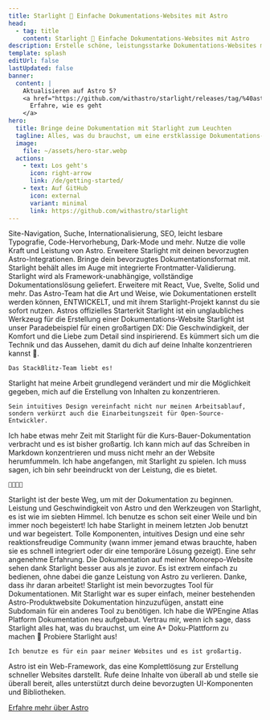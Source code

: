 ```yaml
---
title: Starlight 🌟 Einfache Dokumentations-Websites mit Astro
head:
  - tag: title
    content: Starlight 🌟 Einfache Dokumentations-Websites mit Astro
description: Erstelle schöne, leistungsstarke Dokumentations-Websites mit Starlight und Astro.
template: splash
editUrl: false
lastUpdated: false
banner:
  content: |
    Aktualisieren auf Astro 5?
    <a href="https://github.com/withastro/starlight/releases/tag/%40astrojs/starlight%400.30.0">
      Erfahre, wie es geht
    </a>
hero:
  title: Bringe deine Dokumentation mit Starlight zum Leuchten
  tagline: Alles, was du brauchst, um eine erstklassige Dokumentations-Website zu erstellen. Schnell, barrierefrei und einfach zu bedienen.
  image:
    file: ~/assets/hero-star.webp
  actions:
    - text: Los geht's
      icon: right-arrow
      link: /de/getting-started/
    - text: Auf GitHub
      icon: external
      variant: minimal
      link: https://github.com/withastro/starlight
---
```



<CardGrid stagger>
	<Card title="Dokumentation, die begeistert" icon="open-book">
		Site-Navigation, Suche, Internationalisierung, SEO, leicht lesbare
		Typografie, Code-Hervorhebung, Dark-Mode und mehr.
	</Card>
	<Card title="Angetrieben durch Astro" icon="rocket">
		Nutze die volle Kraft und Leistung von Astro. Erweitere Starlight mit deinen
		bevorzugten Astro-Integrationen.
	</Card>
	<Card title="Markdown, Markdoc und MDX" icon="document">
		Bringe dein bevorzugtes Dokumentationsformat mit. Starlight behält alles im
		Auge mit integrierte Frontmatter-Validierung.
	</Card>
	<Card title="Bringe deine eigenen Komponenten mit" icon="puzzle">
		Starlight wird als Framework-unabhängige, vollständige Dokumentationslösung
		geliefert. Erweitere mit React, Vue, Svelte, Solid und mehr.
	</Card>
</CardGrid>

<TestimonialGrid title="Was die Leute sagen">
  <Testimonial
    name="Rachel"
    handle="rachelnabors"
    cite="https://twitter.com/astrodotbuild/status/1724934718745915558"
  >
    Das Astro-Team hat die Art und Weise, wie Dokumentationen erstellt werden können, ENTWICKELT, und mit ihrem Starlight-Projekt kannst du sie sofort nutzen.
  </Testimonial>
  <Testimonial
    name="Flavio"
    handle="flaviocopes"
    cite="https://twitter.com/flaviocopes/status/1738237658717905108"
  >
    Astros offizielles Starterkit Starlight ist ein unglaubliches Werkzeug für die Erstellung einer Dokumentations-Website
  </Testimonial>
  <Testimonial
    name="Tomek"
    handle="sulco"
    cite="https://twitter.com/sulco/status/1735610348730802342"
  >
    Starlight ist unser Paradebeispiel für einen großartigen DX: Die Geschwindigkeit, der Komfort
    und die Liebe zum Detail sind inspirierend. Es kümmert sich um die Technik und das Aussehen,
    damit du dich auf deine Inhalte konzentrieren kannst 👏.

    Das StackBlitz-Team liebt es!

  </Testimonial>
  <Testimonial
    name="Roberto"
    handle="RmeetsH"
    cite="https://twitter.com/RmeetsH/status/1735783992018760090"
  >
    Starlight hat meine Arbeit grundlegend verändert und mir die Möglichkeit gegeben, mich auf die Erstellung von Inhalten zu konzentrieren.

    Sein intuitives Design vereinfacht nicht nur meinen Arbeitsablauf, sondern verkürzt auch die Einarbeitungszeit für Open-Source-Entwickler.

  </Testimonial>
  <Testimonial
    name="Joel"
    handle="jhooks"
    cite="https://twitter.com/jhooks/status/1727405160547418405"
  >
    Ich habe etwas mehr Zeit mit Starlight für die Kurs-Bauer-Dokumentation verbracht und es ist bisher großartig. Ich kann mich auf das Schreiben in Markdown konzentrieren und muss nicht mehr an der Website herumfummeln.
  </Testimonial>
  <Testimonial
    name="Rick"
    handle="rick_viscomi"
    cite="https://twitter.com/rick_viscomi/status/1665867447910510593"
  >
    Ich habe angefangen, mit Starlight zu spielen. Ich muss sagen, ich bin sehr beeindruckt von der Leistung, die es bietet.
	
    💯💯💯💯

  </Testimonial>
  <Testimonial
    name="Nicolas"
    handle="beaussan"
    cite="https://twitter.com/beaussan/status/1735625189583466893"
  >    
  	Starlight ist der beste Weg, um mit der Dokumentation zu beginnen.
    Leistung und Geschwindigkeit von Astro und den Werkzeugen von Starlight, es ist wie im siebten Himmel.
    Ich benutze es schon seit einer Weile und bin immer noch begeistert!
  </Testimonial>
  <Testimonial
    name="Sylwia"
    handle="SylwiaVargas"
    cite="https://x.com/SylwiaVargas/status/1726556825741578286"
  >
    Ich habe Starlight in meinem letzten Job benutzt und war begeistert. Tolle Komponenten, intuitives Design
    und eine sehr reaktionsfreudige Community (wann immer jemand etwas brauchte,
    haben sie es schnell integriert oder dir eine temporäre Lösung gezeigt). Eine sehr angenehme Erfahrung.
  </Testimonial>
  <Testimonial
    name="Lou Cyx"
    handle="loucyx"
    cite="https://elk.zone/m.webtoo.ls/@loucyx@mastodon.social/111587380021362284"
  >
    Die Dokumentation auf meiner Monorepo-Website sehen dank Starlight besser aus als je zuvor. Es ist extrem einfach zu bedienen, ohne dabei die ganze Leistung von Astro zu verlieren. Danke, dass ihr daran arbeitet!
  </Testimonial>
  <Testimonial
    name="BowTiedWebReaper"
    handle="BowTiedWebReapr"
    cite="https://twitter.com/BowTiedWebReapr/status/1735633399501697517"
  >
    Starlight ist mein bevorzugtes Tool für Dokumentationen. Mit Starlight war es super einfach, meiner bestehenden Astro-Produktwebsite Dokumentation hinzuzufügen, anstatt eine Subdomain für ein anderes Tool zu benötigen.
  </Testimonial>
  <Testimonial
    name="Jeff"
    handle="J_Everhart383"
    cite="https://twitter.com/J_Everhart383/status/1691900590048292908"
  >
    Ich habe die WPEngine Atlas Platform Dokumentation neu aufgebaut. Vertrau mir, wenn ich sage, dass Starlight alles hat, was du brauchst, um eine A+ Doku-Plattform zu machen&nbsp;🙌
  </Testimonial>
  <Testimonial
    name="Chloe"
    handle="solelychloe"
    cite="https://twitter.com/solelychloe/status/1695115277602628082"
  >
    Probiere Starlight aus!

    Ich benutze es für ein paar meiner Websites und es ist großartig.

  </Testimonial>
</TestimonialGrid>

<AboutAstro title="Präsentiert von">
Astro ist ein Web-Framework, das eine Komplettlösung zur Erstellung schneller Websites darstellt. Rufe deine Inhalte von überall ab und stelle sie überall bereit, alles unterstützt durch deine bevorzugten UI-Komponenten und Bibliotheken.

[Erfahre mehr über Astro](https://astro.build/)

</AboutAstro>
